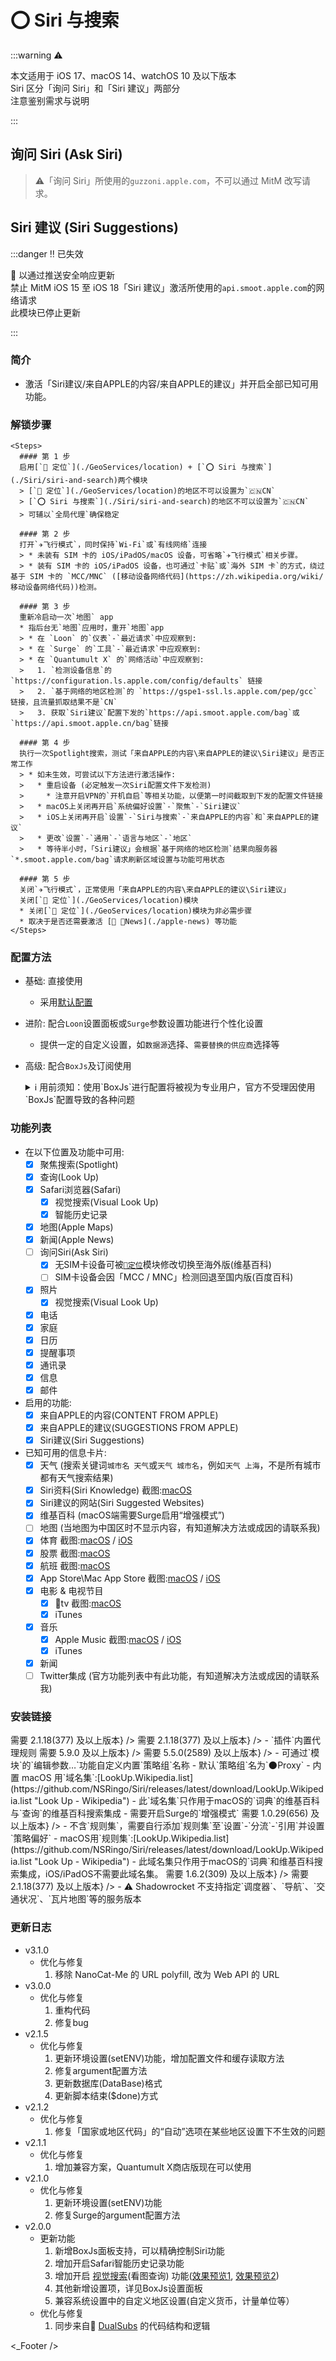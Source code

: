 
# ⭕ Siri 与搜索

:::warning ⚠️

本文适用于 iOS 17、macOS 14、watchOS 10 及以下版本  
Siri 区分「询问 Siri」和「Siri 建议」两部分  
注意鉴别需求与说明

:::

## 询问 Siri (Ask Siri)
> ⚠️「询问 Siri」所使用的`guzzoni.apple.com`，不可以通过 MitM 改写请求。

## Siri 建议 (Siri Suggestions)

:::danger ‼️ 已失效

 以通过推送安全响应更新  
禁止 MitM iOS 15 至 iOS 18「Siri 建议」激活所使用的`api.smoot.apple.com`的网络请求  
此模块已停止更新

:::

### 简介
  * 激活「Siri建议/来自APPLE的内容/来自APPLE的建议」并开启全部已知可用功能。

### 解锁步骤

    <Steps>
      #### 第 1 步
      启用[`📍 定位`](./GeoServices/location) + [`⭕ Siri 与搜索`](./Siri/siri-and-search)两个模块
      > [`📍 定位`](./GeoServices/location)的地区不可以设置为`🇨🇳CN`  
      > [`⭕ Siri 与搜索`](./Siri/siri-and-search)的地区不可以设置为`🇨🇳CN`  
      > 可辅以`全局代理`确保稳定  

      #### 第 2 步
      打开`✈️飞行模式`，同时保持`Wi-Fi`或`有线网络`连接
      > * 未装有 SIM 卡的 iOS/iPadOS/macOS 设备，可省略`✈️飞行模式`相关步骤。  
      > * 装有 SIM 卡的 iOS/iPadOS 设备，也可通过`卡贴`或`海外 SIM 卡`的方式，绕过基于 SIM 卡的 `MCC/MNC` ([移动设备网络代码](https://zh.wikipedia.org/wiki/移动设备网络代码))检测。  

      #### 第 3 步
      重新冷启动一次`地图` app
      * 指后台无`地图`应用时，重开`地图`app
      > * 在 `Loon` 的`仪表`-`最近请求`中应观察到:  
      > * 在 `Surge` 的`工具`-`最近请求`中应观察到:  
      > * 在 `Quantumult X` 的`网络活动`中应观察到:  
      >   1. `检测设备信息`的 `https://configuration.ls.apple.com/config/defaults` 链接  
      >   2. `基于网络的地区检测`的 `https://gspe1-ssl.ls.apple.com/pep/gcc` 链接，且流量抓取结果不是`CN`  
      >   3. 获取`Siri建议`配置下发的`https://api.smoot.apple.com/bag`或`https://api.smoot.apple.cn/bag`链接

      #### 第 4 步
      执行一次Spotlight搜索，测试「来自APPLE的内容\来自APPLE的建议\Siri建议」是否正常工作
      > * 如未生效，可尝试以下方法进行激活操作:
      >   * 重启设备 (必定触发一次Siri配置文件下发检测)
      >     * 注意开启VPN的`开机自启`等相关功能，以便第一时间截取到下发的配置文件链接
      >   * macOS上关闭再开启`系统偏好设置`-`聚焦`-`Siri建议`
      >   * iOS上关闭再开启`设置`-`Siri与搜索`-`来自APPLE的内容`和`来自APPLE的建议`
      >   * 更改`设置`-`通用`-`语言与地区`-`地区`
      >   * 等待半小时，「Siri建议」会根据`基于网络的地区检测`结果向服务器`*.smoot.apple.com/bag`请求刷新区域设置与功能可用状态

      #### 第 5 步
      关闭`✈️飞行模式`，正常使用「来自APPLE的内容\来自APPLE的建议\Siri建议」
      关闭[`📍 定位`](./GeoServices/location)模块
      * 关闭[`📍 定位`](./GeoServices/location)模块为非必需步骤
      * 取决于是否还需要激活 [📰 News](./apple-news) 等功能
    </Steps>

### 配置方法
* 基础: 直接使用
  * 采用[默认配置](#默认设置)
* 进阶: 配合`Loon`设置面板或`Surge`参数设置功能进行个性化设置
  * 提供一定的自定义设置，如`数据源`选择、`需要替换的供应商`选择等
* 高级: 配合`BoxJs`及订阅使用
  <details>
  <summary>ℹ️ 用前须知：使用`BoxJs`进行配置将被视为专业用户，官方不受理因使用`BoxJs`配置导致的各种问题</summary>

  1. 安装`BoxJs`插件并更新引用资源或脚本:
     * 安装方法及下载链接详见: [🧰 BoxJs](./box-js)
  2. 在`BoxJs`的配置面板中进行个性化设置:
     1. 浏览器访问[BoxJs.com](http://boxjs.com)
     2. 在[`应用`](http://boxjs.com/#/app)页面点开` iRingo`折叠
     3. 在[`⭕ Siri`](http://boxjs.com/#/app/iRingo.Siri)根据需要填写您的设置信息
  </details>

### 功能列表
* 在以下位置及功能中可用:
  - [x] 聚焦搜索(Spotlight)
  - [x] 查询(Look Up)
  - [x] Safari浏览器(Safari)
    - [x] 视觉搜索(Visual Look Up)
    - [x] 智能历史记录
  - [x] 地图(Apple Maps)
  - [x] 新闻(Apple News)
  - [ ] 询问Siri(Ask Siri)
    - [x] 无SIM卡设备可被[`📍定位`](../../GeoServices/wiki/📍-定位)模块修改切换至海外版(维基百科)
    - [ ] SIM卡设备会因「MCC / MNC」检测回退至国内版(百度百科)
  - [x] 照片
    - [x] 视觉搜索(Visual Look Up)
  - [x] 电话
  - [x] 家庭
  - [x] 日历
  - [x] 提醒事项
  - [x] 通讯录
  - [x] 信息
  - [x] 邮件
* 启用的功能:
  - [x] 来自APPLE的内容(CONTENT FROM APPLE)
  - [x] 来自APPLE的建议(SUGGESTIONS FROM APPLE)
  - [x] Siri建议(Siri Suggestions)
* 已知可用的信息卡片:
  - [x] 天气 (搜索关键词`城市名 天气`或`天气 城市名`，例如`天气 上海`，不是所有城市都有天气搜索结果)
  - [x] Siri资料(Siri Knowledge)  截图:[macOS](../blob/main/images/screenshot/Siri%20Knowledge%20-%20Spotlight%20-%20macOS.png?raw=true "Siri Knowledge - Spotlight - macOS")
  - [x] Siri建议的网站(Siri Suggested Websites)
  - [x] 维基百科 (macOS端需要Surge启用“增强模式”)
  - [ ] 地图 (当地图为中国区时不显示内容，有知道解决方法或成因的请联系我)
  - [x] 体育  截图:[macOS](../blob/main/images/screenshot/Sports%20-%20Spotlight%20-%20macOS.png?raw=true "Sports - Spotlight - macOS") / [iOS](./ScreenShots/Sports%20-%20Spotlight%20-%20iOS.jpeg?raw=true "Sports - Spotlight - iOS")
  - [x] 股票  截图:[macOS](../blob/main/images/screenshot/Stock%20-%20Spotlight%20-%20macOS.png?raw=true "Stock - Spotlight - macOS")
  - [x] 航班  截图:[macOS](../blob/main/images/screenshot/Flights%20-%20Spotlight%20-%20macOS.png?raw=true "Flights - Spotlight - macOS")
  - [x] App Store\Mac App Store  截图:[macOS](../blob/main/images/screenshot/Mac%20App%20Store%20-%20Spotlight%20-%20macOS.png?raw=true "Mac App Store - Spotlight - macOS") / [iOS](../blob/main/images/screenshot/App%20Store%20-%20Spotlight%20-%20iOS.jpeg?raw=true "App Store - Spotlight - iOS")
  - [x] 电影 & 电视节目
    - [x] tv  截图:[macOS](../blob/main/images/screenshot/tv%20-%20Spotlight%20-%20macOS.png?raw=true "tv - Spotlight - macOS")
    - [x] iTunes
  - [x] 音乐
    - [x] Apple Music  截图:[macOS](../blob/main/images/screenshot/Apple%20Music%20-%20Spotlight%20-%20macOS.png?raw=true "Apple Music - Spotlight - macOS") / [iOS](../blob/main/images/screenshot/Apple%20Music%20-%20Spotlight%20-%20iOS.jpeg?raw=true "Apple Music - Spotlight - iOS")
    - [x] iTunes
  - [x] 新闻
  - [ ] Twitter集成 (官方功能列表中有此功能，有知道解决方法或成因的请联系我)

### 安装链接
<ModuleInstall urlPrefix="https://github.com/NSRingo/Siri/releases/latest/download/">
  <ModuleInstall.Tab type="loon">
    <ModuleInstall.Item
      url="Siri.plugin"
      title="iOS"
      badge={<>需要 2.1.18(377) 及以上版本</>}
    />
    <ModuleInstall.Item
      url="Siri.macOS.plugin"
      title="macOS"
      badge={<>需要 2.1.18(377) 及以上版本</>}
    />
    - `插件`内置代理规则
  </ModuleInstall.Tab>
  <ModuleInstall.Tab type="surge">
    <ModuleInstall.Item
      url="Siri.sgmodule"
      title="iOS"
      badge={<>需要 5.9.0 及以上版本</>}
    />
    <ModuleInstall.Item
      url="Siri.macOS.sgmodule"
      title="macOS"
      badge={<>需要 5.5.0(2589) 及以上版本</>}
    />
    - 可通过`模块`的`编辑参数…`功能自定义内置`策略组`名称
    - 默认`策略组`名为`🌑Proxy` - 内置 macOS 用`域名集`:[LookUp.Wikipedia.list](https://github.com/NSRingo/Siri/releases/latest/download/LookUp.Wikipedia.list
    "Look Up - Wikipedia")
    - 此`域名集`只作用于macOS的`词典`的维基百科与`查询`的维基百科搜索集成
    - 需要开启Surge的`增强模式`
  </ModuleInstall.Tab>
  <ModuleInstall.Tab type="qx">
    <ModuleInstall.Item
      url="Siri.snippet"
      badge={<>需要 1.0.29(656) 及以上版本</>}
    />
    - 不含`规则集`，需要自行添加`规则集`至`设置`-`分流`-`引用`并设置`策略偏好`
    - macOS用`规则集`:[LookUp.Wikipedia.list](https://github.com/NSRingo/Siri/releases/latest/download/LookUp.Wikipedia.list
    "Look Up - Wikipedia") - 此域名集只作用于macOS的`词典`和维基百科搜索集成，iOS/iPadOS不需要此域名集。
  </ModuleInstall.Tab>
  <ModuleInstall.Tab type="stash">
    <ModuleInstall.Item
      url="Siri.stoverride"
      title="iOS"
      badge={<>需要 1.6.2(309) 及以上版本</>}
    />
    <ModuleInstall.Item
      url="Siri.macOS.stoverride"
      title="macOS"
      badge={<>需要 2.1.18(377) 及以上版本</>}
    />
  </ModuleInstall.Tab>
  <ModuleInstall.Tab type="shadowrocket">
    <ModuleInstall.Item url="Siri.srmodule">
      - ⚠️ Shadowrocket 不支持指定`调度器`、`导航`、`交通状况`、`瓦片地图`等的服务版本
    </ModuleInstall.Item>
  </ModuleInstall.Tab>
</ModuleInstall>

### 更新日志
* v3.1.0
  * 优化与修复
    1. 移除 NanoCat-Me 的 URL polyfill, 改为 Web API 的 URL 
* v3.0.0
  * 优化与修复
    1. 重构代码
    2. 修复bug
* v2.1.5
  * 优化与修复
    1. 更新环境设置(setENV)功能，增加配置文件和缓存读取方法
    2. 修复argument配置方法
    3. 更新数据库(DataBase)格式
    4. 更新脚本结束($done)方式
* v2.1.2
  * 优化与修复
    1. 修复「国家或地区代码」的“自动”选项在某些地区设置下不生效的问题
* v2.1.1
  * 优化与修复
    1. 增加兼容方案，Quantumult X商店版现在可以使用
* v2.1.0
  * 优化与修复
    1. 更新环境设置(setENV)功能
    2. 修复Surge的argument配置方法
* v2.0.0
  * 更新功能
    1. 新增BoxJs面板支持，可以精确控制Siri功能
    2. 增加开启Safari智能历史记录功能
    3. 增加开启 [视觉搜索](https://support.apple.com/zh-cn/guide/iphone/iph37fdd714b/ios)(看图查询) 功能([效果预览1](https://t.me/GetSomeFriesChannel/65), [效果预览2](https://t.me/GetSomeFriesChannel/96))
    4. 其他新增设置项，详见BoxJs设置面板
    5. 兼容系统设置中的自定义地区设置(自定义货币，计量单位等）
  * 优化与修复
    1. 同步来自🍿️ [DualSubs](https://t.me/GetSomeFriesChannel/61) 的代码结构和逻辑

<_Footer />
